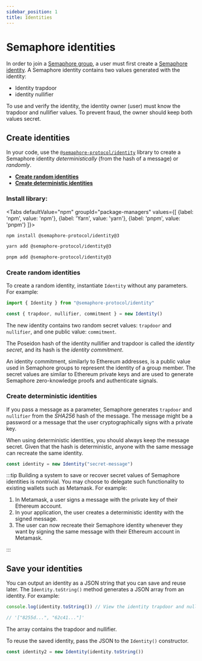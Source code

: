 ```yaml
---
sidebar_position: 1
title: Identities
---
```



# Semaphore identities

In order to join a [Semaphore group](/glossary#semaphore-group), a user must first create a [Semaphore identity](/glossary#semaphore-identity).
A Semaphore identity contains two values generated with the identity:

-   Identity trapdoor
-   identity nullifier

To use and verify the identity, the identity owner (user) must know the trapdoor and nullifier values.
To prevent fraud, the owner should keep both values secret.

## Create identities

In your code, use the [`@semaphore-protocol/identity`](https://github.com/semaphore-protocol/semaphore/tree/main/packages/identity) library to create a Semaphore identity _deterministically_ (from the hash of a message) or _randomly_.

-   [**Create random identities**](#create-random-identities)
-   [**Create deterministic identities**](#create-deterministic-identities)

### Install library:

<Tabs
defaultValue="npm"
groupId="package-managers"
values={[
{label: 'npm', value: 'npm'},
{label: 'Yarn', value: 'yarn'},
{label: 'pnpm', value: 'pnpm'}
]}>
<TabItem value="npm">

```bash
npm install @semaphore-protocol/identity@3
```

</TabItem>
<TabItem value="yarn">

```bash
yarn add @semaphore-protocol/identity@3
```

</TabItem>
<TabItem value="pnpm">

```bash
pnpm add @semaphore-protocol/identity@3
```

</TabItem>
</Tabs>

### Create random identities

To create a random identity, instantiate `Identity` without any parameters. For example:

```ts
import { Identity } from "@semaphore-protocol/identity"

const { trapdoor, nullifier, commitment } = new Identity()
```

The new identity contains two random secret values: `trapdoor` and `nullifier`, and one public value: `commitment`.

The Poseidon hash of the identity nullifier and trapdoor is called the _identity secret_,
and its hash is the _identity commitment_.

An identity commitment, similarly to Ethereum addresses, is a public value used
in Semaphore groups to represent the identity of a group member. The secret values are similar to
Ethereum private keys and are used to generate Semaphore zero-knowledge proofs and authenticate signals.

### Create deterministic identities

If you pass a message as a parameter, Semaphore generates `trapdoor` and `nullifier`
from the _SHA256_ hash of the message.
The message might be a password or a message that the user cryptographically signs with a private key.

When using deterministic identities, you should always keep the message secret.
Given that the hash is deterministic, anyone with the same message can recreate the same identity.

```ts
const identity = new Identity("secret-message")
```

:::tip
Building a system to save or recover secret values of Semaphore identities is nontrivial.
You may choose to delegate such functionality to existing wallets such as Metamask. For example:

1. In Metamask, a user signs a message with the private key of their Ethereum account.
2. In your application, the user creates a deterministic identity with the signed message.
3. The user can now recreate their Semaphore identity whenever they want by signing the same message with their Ethereum account in Metamask.

:::

## Save your identities

You can output an identity as a JSON string that you can save and reuse later.
The `Identity.toString()` method generates a JSON array from an identity. For example:

```ts
console.log(identity.toString()) // View the identity trapdoor and nullifier.

// '["8255d...", "62c41..."]'
```

The array contains the trapdoor and nullifier.

To reuse the saved identity, pass the JSON to the `Identity()` constructor.

```ts
const identity2 = new Identity(identity.toString())
```
